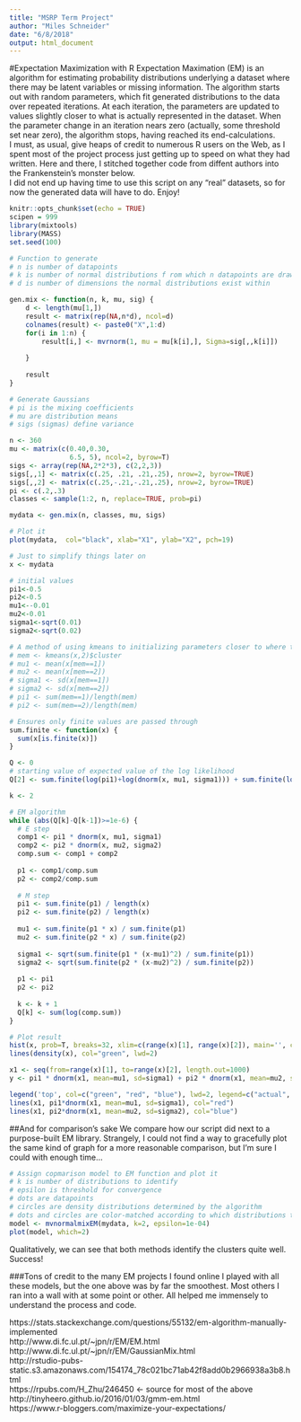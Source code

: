 ```yaml
---
title: "MSRP Term Project"
author: "Miles Schneider"
date: "6/8/2018"
output: html_document
---
```


#Expectation Maximization with R
Expectation Maximation (EM) is an algorithm for estimating probability distributions underlying a dataset where there may be latent variables or missing information. The algorithm starts out with random parameters, which fit generated distributions to the data over repeated iterations. At each iteration, the parameters are updated to values slightly closer to what is actually represented in the dataset. When the parameter change in an iteration nears zero (actually, some threshold set near zero), the algorithm stops, having reached its end-calculations.   
I must, as usual, give heaps of credit to numerous R users on the Web, as I spent most of the project process just getting up to speed on what they had written. Here and there, I stitched together code from diffent authors into the Frankenstein's monster below.  
I did not end up having time to use this script on any "real" datasets, so for now the generated data will have to do. Enjoy!  

```r
knitr::opts_chunk$set(echo = TRUE)
scipen = 999
library(mixtools)
library(MASS)
set.seed(100)
```
```r
# Function to generate 
# n is number of datapoints
# k is number of normal distributions f rom which n datapoints are drawn 
# d is number of dimensions the normal distributions exist within

gen.mix <- function(n, k, mu, sig) {
    d <- length(mu[1,]) 
    result <- matrix(rep(NA,n*d), ncol=d)
    colnames(result) <- paste0("X",1:d)
    for(i in 1:n) {
        result[i,] <- mvrnorm(1, mu = mu[k[i],], Sigma=sig[,,k[i]])
        
    }
    
    result
}

# Generate Gaussians
# pi is the mixing coefficients
# mu are distribution means
# sigs (sigmas) define variance

n <- 360
mu <- matrix(c(0.40,0.30,
               6.5, 5), ncol=2, byrow=T)
sigs <- array(rep(NA,2*2*3), c(2,2,3))
sigs[,,1] <- matrix(c(.25, .21, .21,.25), nrow=2, byrow=TRUE)
sigs[,,2] <- matrix(c(.25,-.21,-.21,.25), nrow=2, byrow=TRUE)
pi <- c(.2,.3) 
classes <- sample(1:2, n, replace=TRUE, prob=pi)

mydata <- gen.mix(n, classes, mu, sigs)

# Plot it
plot(mydata,  col="black", xlab="X1", ylab="X2", pch=19)

# Just to simplify things later on
x <- mydata

# initial values
pi1<-0.5
pi2<-0.5
mu1<--0.01
mu2<-0.01
sigma1<-sqrt(0.01)
sigma2<-sqrt(0.02)

# A method of using kmeans to initializing parameters closer to where they should end up. Could not get it to work without some bugginess, so used arbitrary intial values (as seen above), which I had seen worked for a different EM method someone else had authored. Left here as a point of interest.
# mem <- kmeans(x,2)$cluster
# mu1 <- mean(x[mem==1])
# mu2 <- mean(x[mem==2])
# sigma1 <- sd(x[mem==1])
# sigma2 <- sd(x[mem==2])
# pi1 <- sum(mem==1)/length(mem)
# pi2 <- sum(mem==2)/length(mem)

# Ensures only finite values are passed through
sum.finite <- function(x) {
  sum(x[is.finite(x)])
}

Q <- 0
# starting value of expected value of the log likelihood
Q[2] <- sum.finite(log(pi1)+log(dnorm(x, mu1, sigma1))) + sum.finite(log(pi2)+log(dnorm(x, mu2, sigma2)))

k <- 2

# EM algorithm
while (abs(Q[k]-Q[k-1])>=1e-6) {
  # E step
  comp1 <- pi1 * dnorm(x, mu1, sigma1)
  comp2 <- pi2 * dnorm(x, mu2, sigma2)
  comp.sum <- comp1 + comp2
  
  p1 <- comp1/comp.sum
  p2 <- comp2/comp.sum
  
  # M step
  pi1 <- sum.finite(p1) / length(x)
  pi2 <- sum.finite(p2) / length(x)
  
  mu1 <- sum.finite(p1 * x) / sum.finite(p1)
  mu2 <- sum.finite(p2 * x) / sum.finite(p2)
  
  sigma1 <- sqrt(sum.finite(p1 * (x-mu1)^2) / sum.finite(p1))
  sigma2 <- sqrt(sum.finite(p2 * (x-mu2)^2) / sum.finite(p2))
  
  p1 <- pi1 
  p2 <- pi2
  
  k <- k + 1
  Q[k] <- sum(log(comp.sum))
}

# Plot result
hist(x, prob=T, breaks=32, xlim=c(range(x)[1], range(x)[2]), main='', col = "gray")
lines(density(x), col="green", lwd=2)

x1 <- seq(from=range(x)[1], to=range(x)[2], length.out=1000)
y <- pi1 * dnorm(x1, mean=mu1, sd=sigma1) + pi2 * dnorm(x1, mean=mu2, sd=sigma2)

legend('top', col=c("green", "red", "blue"), lwd=2, legend=c("actual", "est. distribution 1", "est. distribution 2"))
lines(x1, pi1*dnorm(x1, mean=mu1, sd=sigma1), col="red")
lines(x1, pi2*dnorm(x1, mean=mu2, sd=sigma2), col="blue")

```

##And for comparison's sake
We compare how our script did next to a purpose-built EM library. Strangely, I could not find a way to gracefully plot the same kind of graph for a more reasonable comparison, but I'm sure I could with enough time...

```r
# Assign copmarison model to EM function and plot it
# k is number of distributions to identify
# epsilon is threshold for convergence
# dots are datapoints
# circles are density distributions determined by the algorithm
# dots and circles are color-matched according to which distributions the algorithm determines each datapoint was generated from
model <- mvnormalmixEM(mydata, k=2, epsilon=1e-04)
plot(model, which=2)

```

Qualitatively, we can see that both methods identify the clusters quite well. Success!

###Tons of credit to the many EM projects I found online
I played with all these models, but the one above was by far the smoothest. Most others I ran into a wall with at some point or other. All helped me immensely to understand the process and code.  

https://stats.stackexchange.com/questions/55132/em-algorithm-manually-implemented  
http://www.di.fc.ul.pt/~jpn/r/EM/EM.html  
http://www.di.fc.ul.pt/~jpn/r/EM/GaussianMix.html  
http://rstudio-pubs-static.s3.amazonaws.com/154174_78c021bc71ab42f8add0b2966938a3b8.html  
https://rpubs.com/H_Zhu/246450 <- source for most of the above  
http://tinyheero.github.io/2016/01/03/gmm-em.html  
https://www.r-bloggers.com/maximize-your-expectations/  


